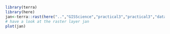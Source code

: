 ```r
library(terra)
library(here)
jan<-terra::rast(here("..","GISScience","practical3","practical3","data","wc2.1_2.5m_tmax_ACCESS-CM2_ssp126_2081-2100.tif"))
# have a look at the raster layer jan
plot(jan)
```


```r
```

